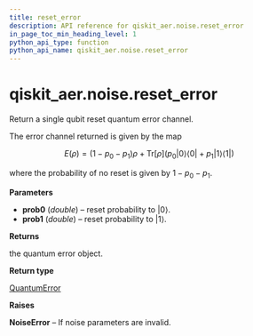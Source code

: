 ```yaml
---
title: reset_error
description: API reference for qiskit_aer.noise.reset_error
in_page_toc_min_heading_level: 1
python_api_type: function
python_api_name: qiskit_aer.noise.reset_error
---
```


# qiskit\_aer.noise.reset\_error

<Function id="qiskit_aer.noise.reset_error" github="https://github.com/qiskit/qiskit-aer/tree/stable/0.11/qiskit_aer/noise/errors/standard_errors.py" signature="reset_error(prob0, prob1=0)">
  Return a single qubit reset quantum error channel.

  The error channel returned is given by the map

  $$
  E(ρ) = (1 - p_0 - p_1) ρ + \text{Tr}[ρ] \left(
          p_0 |0 \rangle\langle 0|
          + p_1 |1 \rangle\langle 1| \right)
  $$

  where the probability of no reset is given by $1 - p_0 - p_1$.

  **Parameters**

  *   **prob0** (*double*) – reset probability to $|0\rangle$.
  *   **prob1** (*double*) – reset probability to $|1\rangle$.

  **Returns**

  the quantum error object.

  **Return type**

  [QuantumError](qiskit_aer.noise.QuantumError "qiskit_aer.noise.QuantumError")

  **Raises**

  **NoiseError** – If noise parameters are invalid.
</Function>

